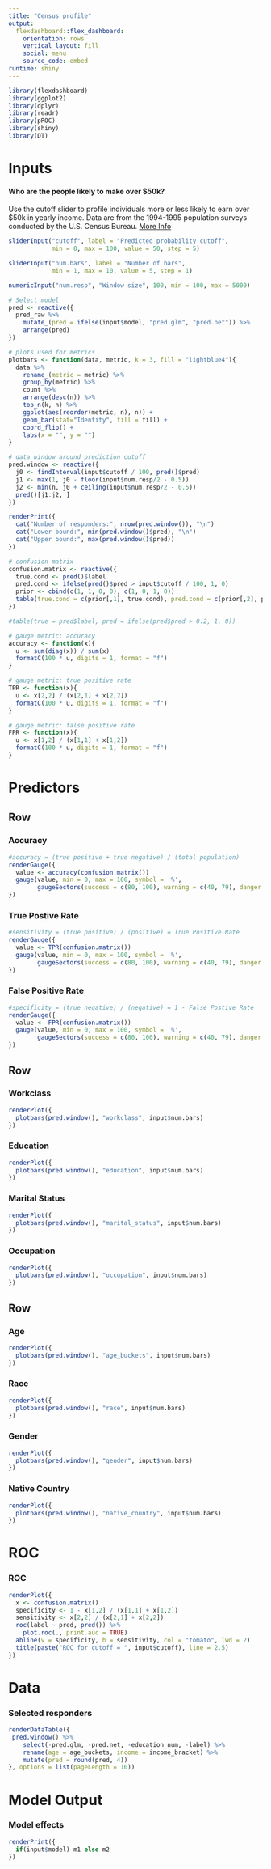 ```yaml
---
title: "Census profile"
output: 
  flexdashboard::flex_dashboard:
    orientation: rows
    vertical_layout: fill
    social: menu
    source_code: embed
runtime: shiny
---
```



```r
library(flexdashboard)
library(ggplot2)
library(dplyr)
library(readr)
library(pROC)
library(shiny)
library(DT)

```

Inputs {.sidebar}
=======================================================================

#### Who are the people likely to make over \$50k? 

Use the cutoff slider to profile individuals more or less likely to earn over \$50k in yearly income. Data are from the 1994-1995 population surveys conducted by the U.S. Census Bureau. [More Info](https://archive.ics.uci.edu/ml/datasets/Census+Income)

```r

sliderInput("cutoff", label = "Predicted probability cutoff",
            min = 0, max = 100, value = 50, step = 5)

sliderInput("num.bars", label = "Number of bars",
            min = 1, max = 10, value = 5, step = 1)

numericInput("num.resp", "Window size", 100, min = 100, max = 5000)

```

```r
# Select model
pred <- reactive({
  pred_raw %>%
    mutate_(pred = ifelse(input$model, "pred.glm", "pred.net")) %>%
    arrange(pred)
})

# plots used for metrics
plotbars <- function(data, metric, k = 3, fill = "lightblue4"){
  data %>%
    rename_(metric = metric) %>%
    group_by(metric) %>%
    count %>%
    arrange(desc(n)) %>%
    top_n(k, n) %>%
    ggplot(aes(reorder(metric, n), n)) + 
    geom_bar(stat="Identity", fill = fill) + 
    coord_flip() + 
    labs(x = "", y = "")
}

# data window around prediction cutoff
pred.window <- reactive({
  j0 <- findInterval(input$cutoff / 100, pred()$pred)
  j1 <- max(1, j0 - floor(input$num.resp/2 - 0.5))
  j2 <- min(n, j0 + ceiling(input$num.resp/2 - 0.5))
  pred()[j1:j2, ]
})

renderPrint({
  cat("Number of responders:", nrow(pred.window()), "\n")
  cat("Lower bound:", min(pred.window()$pred), "\n")
  cat("Upper bound:", max(pred.window()$pred))
})

# confusion matrix
confusion.matrix <- reactive({
  true.cond <- pred()$label
  pred.cond <- ifelse(pred()$pred > input$cutoff / 100, 1, 0)
  prior <- cbind(c(1, 1, 0, 0), c(1, 0, 1, 0))
  table(true.cond = c(prior[,1], true.cond), pred.cond = c(prior[,2], pred.cond))
})

#table(true = pred$label, pred = ifelse(pred$pred > 0.2, 1, 0))

# gauge metric: accuracy
accuracy <- function(x){
  u <- sum(diag(x)) / sum(x)
  formatC(100 * u, digits = 1, format = "f")
}

# gauge metric: true positive rate
TPR <- function(x){
  u <- x[2,2] / (x[2,1] + x[2,2])
  formatC(100 * u, digits = 1, format = "f")
}

# gauge metric: false positive rate
FPR <- function(x){
  u <- x[1,2] / (x[1,1] + x[1,2])
  formatC(100 * u, digits = 1, format = "f")
}
```



Predictors
=======================================================================

Row
-----------------------------------------------------------------------

### Accuracy {.value-box}

```r
#accuracy = (true positive + true negative) / (total population)
renderGauge({
  value <- accuracy(confusion.matrix())
  gauge(value, min = 0, max = 100, symbol = '%', 
        gaugeSectors(success = c(80, 100), warning = c(40, 79), danger = c(0, 39)))
})
```

### True Postive Rate {.value-box}


```r
#sensitivity = (true positive) / (positive) = True Positive Rate
renderGauge({
  value <- TPR(confusion.matrix())
  gauge(value, min = 0, max = 100, symbol = '%', 
        gaugeSectors(success = c(80, 100), warning = c(40, 79), danger = c(0, 39)))
})
```

### False Positive Rate {.value-box}

```r
#specificity = (true negative) / (negative) = 1 - False Postive Rate
renderGauge({
  value <- FPR(confusion.matrix())
  gauge(value, min = 0, max = 100, symbol = '%', 
        gaugeSectors(success = c(80, 100), warning = c(40, 79), danger = c(0, 39)))
})
```

Row
-----------------------------------------------------------------------

### Workclass

```r
renderPlot({
  plotbars(pred.window(), "workclass", input$num.bars)
})
```

### Education

```r
renderPlot({
  plotbars(pred.window(), "education", input$num.bars)
})
```

### Marital Status

```r
renderPlot({
  plotbars(pred.window(), "marital_status", input$num.bars)
})
```

### Occupation

```r
renderPlot({
  plotbars(pred.window(), "occupation", input$num.bars)
})
```

Row
-----------------------------------------------------------------------

### Age

```r
renderPlot({
  plotbars(pred.window(), "age_buckets", input$num.bars)
})
```

### Race

```r
renderPlot({
  plotbars(pred.window(), "race", input$num.bars)
})
```

### Gender

```r
renderPlot({
  plotbars(pred.window(), "gender", input$num.bars)
})
```

### Native Country

```r
renderPlot({
  plotbars(pred.window(), "native_country", input$num.bars)
})
```

ROC
=======================================================================

### ROC

```r
renderPlot({
  x <- confusion.matrix()
  specificity <- 1 - x[1,2] / (x[1,1] + x[1,2])
  sensitivity <- x[2,2] / (x[2,1] + x[2,2])
  roc(label ~ pred, pred()) %>%
    plot.roc(., print.auc = TRUE)
  abline(v = specificity, h = sensitivity, col = "tomato", lwd = 2)
  title(paste("ROC for cutoff = ", input$cutoff), line = 2.5)
})
```


Data
=======================================================================

### Selected responders

```r
renderDataTable({
 pred.window() %>%
    select(-pred.glm, -pred.net, -education_num, -label) %>%
    rename(age = age_buckets, income = income_bracket) %>%
    mutate(pred = round(pred, 4))
}, options = list(pageLength = 10))
```


Model Output
=======================================================================

### Model effects

```r
renderPrint({
  if(input$model) m1 else m2
})
```


